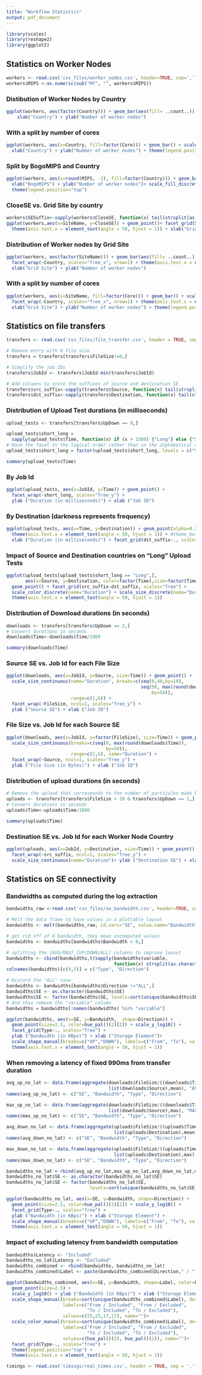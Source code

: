 ```yaml
---
title: "Workflow Statistics"
output: pdf_document
---
```


```r
library(scales)
library(reshape2)
library(ggplot2)
```

## Statistics on Worker Nodes
```r
workers <- read.csv('csv_files/worker_nodes.csv', header=TRUE, sep=',')
workers$MIPS <-as.numeric(sub("Mf", "", workers$MIPS))
```

### Distibution of Worker Nodes by Country

```r
ggplot(workers, aes(factor(Country))) + geom_bar(aes(fill= ..count..)) + guides(fill=FALSE) +
    xlab("Country") + ylab("Number of worker nodes")
```

### With a split by number of cores

```r
ggplot(workers, aes(x=Country, fill=factor(Core))) + geom_bar() + scale_fill_discrete(name="#Cores") +
  xlab("Country") + ylab("Number of worker nodes") + theme(legend.position="top")
```

### Split by BogoMIPS and Country

```r
ggplot(workers, aes(x=round(MIPS, -2), fill=factor(Country))) + geom_bar(binwidth=100) +
  xlab("BogoMIPS") + ylab("Number of worker nodes")+ scale_fill_discrete(name="Country") +
  theme(legend.position="top")
```

### CloseSE vs. Grid Site by country

```r
workers$SESuffix<-sapply(workers$CloseSE, function(x) tail(strsplit(as.character(x),"[.]")[[1]], n=1))
ggplot(workers,aes(x=SiteName, y=CloseSE)) + geom_point()+ facet_grid(SESuffix~Country, scales="free") +
  theme(axis.text.x = element_text(angle = 50, hjust = 1)) + xlab("Grid Site") 
```

### Distribution of Worker nodes by Grid Site

```r
ggplot(workers, aes(factor(SiteName))) + geom_bar(aes(fill= ..count..)) + guides(fill=FALSE) + 
  facet_wrap(~Country, scales="free_x", nrow=1) + theme(axis.text.x = element_text(angle = 50, hjust = 1)) + 
  xlab("Grid Site") + ylab("Number of worker nodes")
```

### With a split by number of cores

```r
ggplot(workers, aes(x=SiteName, fill=factor(Core))) + geom_bar() + scale_fill_discrete(name="#Cores") + 
  facet_wrap(~Country, scales="free_x", nrow=1) + theme(axis.text.x = element_text(angle = 50, hjust = 1)) + 
  xlab("Grid Site") + ylab("Number of worker nodes") + theme(legend.position="top")
```

## Statistics on file transfers
```r
transfers <- read.csv('csv_files/file_transfer.csv', header = TRUE, sep=',')

# Remove entry with 0 file size
transfers = transfers[transfers$FileSize!=0,]

# Simplify the job IDs
transfers$JobId <- transfers$JobId-min(transfers$JobId)

# Add columns to store the suffixes of source and destination SE
transfers$src_suffix<-sapply(transfers$Source, function(x) tail(strsplit(as.character(x),"[.]")[[1]], n=1))
transfers$dst_suffix<-sapply(transfers$Destination, function(x) tail(strsplit(as.character(x),"[.]")[[1]], n=1))

```

### Distribution of Upload Test durations (in milliseconds)
```r
upload_tests <- transfers[transfers$UpDown == 0,]

upload_tests$short_long = 
  sapply(upload_tests$Time, function(x) if (x > 1500) {"Long"} else {"Short"})
# Have the facet in the logical order rather than in the alphabetical one
upload_tests$short_long = factor(upload_tests$short_long, levels = c("Short", "Long"))
```
```r
summary(upload_tests$Time)
```

### By Job Id
```r
ggplot(upload_tests, aes(x=JobId, y=Time)) + geom_point() + 
  facet_wrap(~short_long, scales="free_y") + 
  ylab ("Duration (in milliseconds)") + xlab ("Job ID")
```

### By Destination (darkness represents frequency)
```r
ggplot(upload_tests, aes(x=Time, y=Destination)) + geom_point(alpha=0.2, size=3) +
  theme(axis.text.x = element_text(angle = 50, hjust = 1)) + #theme_bw() +
  xlab ("Duration (in milliseconds)") + facet_grid(dst_suffix~., scales="free")
```

### Impact of Source and Destination countries on "Long" Upload Tests
```r
ggplot(upload_tests[upload_tests$short_long == "Long",], 
       aes(x=Source, y=Destination, color=factor(Time),size=factor(Time))) + 
  geom_point() + facet_grid(src_suffix~dst_suffix, scales="free") +
  scale_color_discrete(name="Duration") + scale_size_discrete(name="Duration") + 
  theme(axis.text.x = element_text(angle = 50, hjust = 1))
```

\newpage

### Distribution of Download durations (in seconds)
```r
downloads <- transfers[transfers$UpDown == 2,]
# Convert durations in seconds 
downloads$Time<-downloads$Time/1000
```
```r
summary(downloads$Time)
```

### Source SE vs. Job Id for each File Size
```r
ggplot(downloads, aes(x=JobId, y=Source, size=Time)) + geom_point() + 
  scale_size_continuous(name="Duration", breaks=c(seq(0,40,by=10), 
                                                  seq(50, max(round(downloads$Time)), 
                                                      by=50)), 
                        range=c(1,6)) +
  facet_wrap(~FileSize, ncol=1, scales="free_y") + 
  ylab ("Source SE") + xlab ("Job ID")

```

### File Size vs. Job Id for each Source SE
```r
ggplot(downloads, aes(x=JobId, y=factor(FileSize), size=Time)) + geom_point() + 
  scale_size_continuous(breaks=c(seq(0, max(round(downloads$Time)), 
                                     by=50)), 
                        range=c(1,6), name="Duration") +
  facet_wrap(~Source, ncol=1, scales="free_y") + 
  ylab ("File Size (in Bytes)") + xlab ("Job ID")

```

\newpage

### Distribution of upload durations (in seconds)
```r
# Remove the upload that corresponds to the number of particules made by the Merge job
uploads <- transfers[transfers$FileSize > 20 & transfers$UpDown == 1,]
# Convert durations in seconds 
uploads$Time<-uploads$Time/1000
```
```r
summary(uploads$Time)
```
### Destination SE vs. Job Id for each Worker Node Country
```r
ggplot(uploads, aes(x=JobId, y=Destination, size=Time)) + geom_point() + 
  facet_wrap(~src_suffix, ncol=1, scales="free_y") + 
  scale_size_continuous(name="Duration")+ ylab ("Destination SE") + xlab ("Job ID")

```

## Statistics on SE connectivity
### Bandwidths as computed during the log extraction
```r
bandwidths_raw <-read.csv('csv_files/se_bandwidth.csv', header=TRUE, sep=',')

# Melt the data frame to have values in a plottable layout
bandwidths <- melt(bandwidths_raw, id.vars="SE", value.name="Bandwidth")

# get rid off of 0 bandwidth, they mean uncomputed values
bandwidths <- bandwidths[bandwidths$Bandwidth > 0,]

# splitting the [AVG/MAX]_[UP/DOWN/ALL] columns to improve layout
bandwidths <- cbind(bandwidths,t(sapply(bandwidths$variable, 
                                        function(x) strsplit(as.character(x),"[_]")[[1]])))
colnames(bandwidths)[c(4,5)] = c("Type", "Direction")

# Discard the "ALL" case
bandwidths <- bandwidths[bandwidths$Direction !="ALL",]
bandwidths$SE <- as.character(bandwidths$SE)
bandwidths$SE <- factor(bandwidths$SE, levels=sort(unique(bandwidths$SE)), ordered=TRUE)
# And thus remove the "variable" column
bandwidths = bandwidths[!names(bandwidths) %in% "variable"]
```

```r
ggplot(bandwidths, aes(x=SE, y=Bandwidth,  shape=Direction)) + 
  geom_point(size=2.5, color=hue_pal()(2)[2]) + scale_y_log10() + 
  facet_grid(Type~., scales="free") +
  ylab ("Bandwidth (in KBps)") + xlab ("Storage Element")+ 
  scale_shape_manual(breaks=c("UP","DOWN"), labels=c("From", "To"), values=c(25,17))+
  theme(axis.text.x = element_text(angle = 50, hjust = 1))
```

### When removing a latency of fixed 990ms from transfer duration
```r
avg_up_no_lat <- data.frame(aggregate(downloads$FileSize/((downloads$Time-0.99)*1000), 
                                      list(downloads$Source),mean), "AVG", "UP")
names(avg_up_no_lat) <- c("SE", "Bandwidth", "Type", "Direction")

max_up_no_lat <- data.frame(aggregate(downloads$FileSize/((downloads$Time-0.99)*1000), 
                                      list(downloads$Source),max), "MAX", "UP")
names(max_up_no_lat) <- c("SE", "Bandwidth", "Type", "Direction")

avg_down_no_lat <- data.frame(aggregate(uploads$FileSize/((uploads$Time-0.99)*1000), 
                                        list(uploads$Destination),mean), "AVG", "DOWN")
names(avg_down_no_lat) <- c("SE", "Bandwidth", "Type", "Direction")

max_down_no_lat <- data.frame(aggregate(uploads$FileSize/((uploads$Time-0.99)*1000), 
                                        list(uploads$Destination),max), "MAX", "DOWN")
names(max_down_no_lat) <- c("SE", "Bandwidth", "Type", "Direction")

bandwidths_no_lat <-rbind(avg_up_no_lat,max_up_no_lat,avg_down_no_lat,max_down_no_lat)
bandwidths_no_lat$SE <- as.character(bandwidths_no_lat$SE)
bandwidths_no_lat$SE <- factor(bandwidths_no_lat$SE, 
                               levels=sort(unique(bandwidths_no_lat$SE)), ordered=TRUE)
```

```r
ggplot(bandwidths_no_lat, aes(x=SE, y=Bandwidth, shape=Direction)) + 
  geom_point(size=2.5, color=hue_pal()(2)[2]) + scale_y_log10() + 
  facet_grid(Type~., scales="free") +
  ylab ("Bandwidth (in KBps)") + xlab ("Storage Element") + 
  scale_shape_manual(breaks=c("UP","DOWN"), labels=c("From", "To"), values=c(17,25))+
  theme(axis.text.x = element_text(angle = 50, hjust = 1))
```

\newpage

### Impact of excluding latency from bandwidth computation

```r
bandwidths$Latency <- "Included"
bandwidths_no_lat$Latency <- "Excluded"
bandwidths_combined <- rbind(bandwidths, bandwidths_no_lat)
bandwidths_combined$Label <- paste(bandwidths_combined$Direction," / ", bandwidths_combined$Latency)

ggplot(bandwidths_combined, aes(x=SE, y=Bandwidth, shape=Label, color=Label)) + 
  geom_point(size=2.5) + 
  scale_y_log10() + ylab ("Bandwidth (in KBps)") + xlab ("Storage Element")+
  scale_shape_manual(breaks=sort(unique(bandwidths_combined$Label), decreasing = TRUE),
                     labels=c("From / Included", "From / Excluded", 
                              "To / Included", "To / Excluded"),
                     values=c(25,25,17,17), name="")+
  scale_color_manual(breaks=sort(unique(bandwidths_combined$Label), decreasing = TRUE),
                     labels=c("From / Included", "From / Excluded", 
                              "To / Included", "To / Excluded"),
                     values=c(hue_pal()(2), hue_pal()(2)), name="")+
  facet_grid(Type~., scales="free") +
  theme(legend.position="top") +
  theme(axis.text.x = element_text(angle = 50, hjust = 1))
```

\newpage
```r
timings <- read.csv('timings/real_times.csv', header = TRUE, sep = ',') 
```



